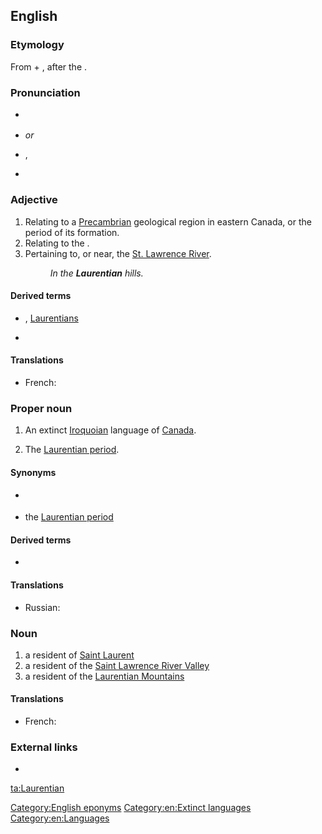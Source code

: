 ==English==
{{wikipedia}}

===Etymology===
From {{etyl|la|en}} {{m|la|Laurentius||Laurence}} + {{m|en|-ian}}, after the {{m|en|St. Lawrence River}}.

===Pronunciation===
* {{a|Canada}} {{IPA|/ləˈɹenʃən/|lang=en}}
* {{a|UK}} {{IPA|/lɒˈɹɛnʃən/|lang=en}} ''or'' {{IPA|/lɒˈɹɛnʃi.ən/|lang=en}}
* {{a|US}} {{enPR|lä-rĕnʹshən}}, {{IPA|/lɑˈɹɛnʃən/|lang=en}}
* {{homophones|lang=en|Laurencian|Lawrentian}}

===Adjective===
{{en-adj|-}}

# Relating to a [[Precambrian]] geological region in eastern Canada, or the period of its formation.
# Relating to the {{w|Laurentian Mountains}}.
# Pertaining to, or near, the [[w:Saint Lawrence River|St. Lawrence River]].
#: ''In the '''Laurentian''' hills.''

====Derived terms====
* {{w|Laurentian Mountains}}, [[Laurentians]]
* {{l|en|Laurentian Shield}}

====Translations====
{{checktrans-top}}
* French: {{t+|fr|laurentien}}
{{trans-mid}}
{{trans-bottom}}

===Proper noun===
{{en-proper noun}}

# An extinct [[Iroquoian]] language of [[Canada]].
# {{lb|en|geology}} The [[Laurentian period]].

====Synonyms====
* {{sense|language}} {{l|en|St. Lawrence Iroquoian}}
* {{sense|geology}} the [[Laurentian period]]

====Derived terms====
* {{l|en|Laurentian period}}<!--the lower of the two divisions of the [[Archaean]] age. Synonym: the [[Laurentian]]-->

====Translations====
{{trans-top|Iroquoian language}}
* Russian: {{t|ru|лаврентийский|tr=}}
{{trans-mid}}
{{trans-bottom}}

{{trans-top|Laurentian period}}
{{trans-mid}}
{{trans-bottom}}

===Noun===
{{en-noun}}
# a resident of [[Saint Laurent]]
# a resident of the [[Saint Lawrence River Valley]]
# a resident of the [[Laurentian Mountains]]

====Translations====
{{trans-top}}
* French: {{t+|fr|Laurentien}}
{{trans-mid}}
{{trans-bottom}}

===External links===
* {{ethnologue|code=lre}}

[[Category:English eponyms]]
[[Category:en:Extinct languages]]
[[Category:en:Languages]]

[[ta:Laurentian]]